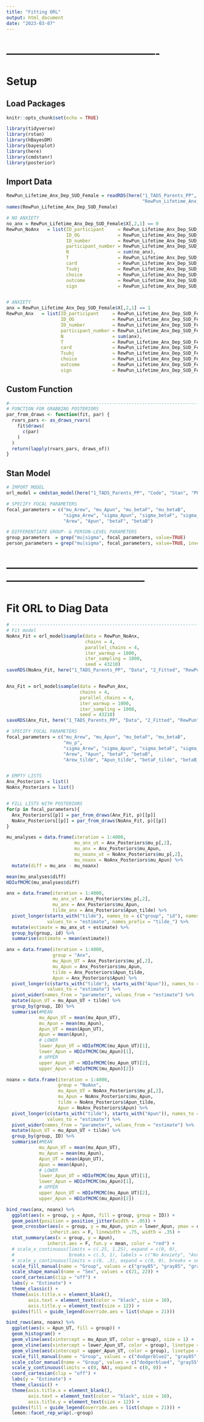 ```yaml
---
title: "Fitting ORL"
output: html_document
date: "2023-03-07"
---
```



# -------------------------------------------
# Setup
## Load Packages
```r
knitr::opts_chunk$set(echo = TRUE)

library(tidyverse)
library(rstan)
library(hBayesDM)
library(bayesplot)
library(here)
library(cmdstanr)
library(posterior)
```


## Import Data
```r
RewPun_Lifetime_Anx_Dep_SUD_Female = readRDS(here("1_TADS_Parents_PP", "Data", "1_Stan",
                                                  "RewPun_Lifetime_Anx_Dep_SUD_Female.RDS"))
names(RewPun_Lifetime_Anx_Dep_SUD_Female)
```


```r
# NO ANXIETY
no_anx = RewPun_Lifetime_Anx_Dep_SUD_Female$X[,2,1] == 0
RewPun_NoAnx   = list(ID_participant     = RewPun_Lifetime_Anx_Dep_SUD_Female$ID_participant[no_anx],
                      ID_OG              = RewPun_Lifetime_Anx_Dep_SUD_Female$ID_OG[no_anx],
                      ID_number          = RewPun_Lifetime_Anx_Dep_SUD_Female$ID_number[no_anx],
                      participant_number = RewPun_Lifetime_Anx_Dep_SUD_Female$participant_number[no_anx],
                      N                  = sum(no_anx),
                      T                  = RewPun_Lifetime_Anx_Dep_SUD_Female$T,
                      card               = RewPun_Lifetime_Anx_Dep_SUD_Female$card[no_anx,,1],
                      Tsubj              = RewPun_Lifetime_Anx_Dep_SUD_Female$Tsubj[no_anx,1],
                      choice             = RewPun_Lifetime_Anx_Dep_SUD_Female$choice[no_anx,,1],
                      outcome            = RewPun_Lifetime_Anx_Dep_SUD_Female$outcome[no_anx,,1],
                      sign               = RewPun_Lifetime_Anx_Dep_SUD_Female$sign[no_anx,,1])


# ANXIETY
anx = RewPun_Lifetime_Anx_Dep_SUD_Female$X[,2,1] == 1
RewPun_Anx   = list(ID_participant     = RewPun_Lifetime_Anx_Dep_SUD_Female$ID_participant[anx],
                    ID_OG              = RewPun_Lifetime_Anx_Dep_SUD_Female$ID_OG[anx],
                    ID_number          = RewPun_Lifetime_Anx_Dep_SUD_Female$ID_number[anx],
                    participant_number = RewPun_Lifetime_Anx_Dep_SUD_Female$participant_number[anx],
                    N                  = sum(anx),
                    T                  = RewPun_Lifetime_Anx_Dep_SUD_Female$T,
                    card               = RewPun_Lifetime_Anx_Dep_SUD_Female$card[anx,,1],
                    Tsubj              = RewPun_Lifetime_Anx_Dep_SUD_Female$Tsubj[anx,1],
                    choice             = RewPun_Lifetime_Anx_Dep_SUD_Female$choice[anx,,1],
                    outcome            = RewPun_Lifetime_Anx_Dep_SUD_Female$outcome[anx,,1],
                    sign               = RewPun_Lifetime_Anx_Dep_SUD_Female$sign[anx,,1])
```


## Custom Function
```r
#------------------------------------------------------------------------------
# FUNCTION FOR GRABBING POSTERIORS
par_from_draws <- function(fit, par) {
  rvars_pars <- as_draws_rvars(
    fit$draws(
      c(par)
    )
  )
  return(lapply(rvars_pars, draws_of))
}
```


## Stan Model
```r
# IMPORT MODEL
orl_model = cmdstan_model(here("1_TADS_Parents_PP", "Code", "Stan", "PPORL.stan"))

# SPECIFY FOCAL PARAMETERS
focal_parameters = c("mu_Arew", "mu_Apun", "mu_betaF", "mu_betaB", 
                     "sigma_Arew", "sigma_Apun", "sigma_betaF", "sigma_betaB", 
                     "Arew", "Apun", "betaF", "betaB")

# DIFFERENTIATE GROUP- & PERSON-LEVEL PARAMETERS
group_parameters  = grep("mu|sigma", focal_parameters, value=TRUE)
person_parameters = grep("mu|sigma", focal_parameters, value=TRUE, invert=TRUE)
```


# ---------------------------------------------------------------------------------------------
# Fit ORL to Diag Data
```r
# -----------------------------------------------------------------------------------
# Fit model
NoAnx_Fit = orl_model$sample(data = RewPun_NoAnx,
                             chains = 4,
                             parallel_chains = 4,
                             iter_warmup = 1000,
                             iter_sampling = 1000,
                             seed = 43210)
saveRDS(NoAnx_Fit, here("1_TADS_Parents_PP", "Data", "2_Fitted", "RewPun", "NoAnx_Fit.RDS"))


Anx_Fit = orl_model$sample(data = RewPun_Anx,
                           chains = 4,
                           parallel_chains = 4,
                           iter_warmup = 1000,
                           iter_sampling = 1000,
                           seed = 43210)
saveRDS(Anx_Fit, here("1_TADS_Parents_PP", "Data", "2_Fitted", "RewPun", "Anx_Fit.RDS"))
```


```r
# SPECIFY FOCAL PARAMETERS
focal_parameters = c("mu_Arew", "mu_Apun", "mu_betaF", "mu_betaB", 
                     "mu_p",
                     "sigma_Arew", "sigma_Apun", "sigma_betaF", "sigma_betaB", 
                     "Arew", "Apun", "betaF", "betaB", 
                     "Arew_tilde", "Apun_tilde", "betaF_tilde", "betaB_tilde")


# EMPTY LISTS
Anx_Posteriors = list()
NoAnx_Posteriors = list()


# FILL LISTS WITH POSTERIORS
for(p in focal_parameters){
  Anx_Posteriors[[p]] = par_from_draws(Anx_Fit, p)[[p]]
  NoAnx_Posteriors[[p]] = par_from_draws(NoAnx_Fit, p)[[p]]
}
```



```r
mu_analyses = data.frame(iteration = 1:4000,
                         mu_anx_ut = Anx_Posteriors$mu_p[,2],
                         mu_anx = Anx_Posteriors$mu_Apun,
                         mu_noanx_ut = NoAnx_Posteriors$mu_p[,2],
                         mu_noanx = NoAnx_Posteriors$mu_Apun) %>% 
  mutate(diff = mu_anx - mu_noanx)

mean(mu_analyses$diff)
HDIofMCMC(mu_analyses$diff)

anx = data.frame(iteration = 1:4000,
                 mu_anx_ut = Anx_Posteriors$mu_p[,2],
                 mu_anx = Anx_Posteriors$mu_Apun,
                 tilde_anx = Anx_Posteriors$Apun_tilde) %>% 
  pivot_longer(starts_with("tilde"), names_to = c("group", "id"), names_sep = "\\.",
               values_to = "estimate", names_prefix = "tilde_") %>% 
  mutate(estimate = mu_anx_ut + estimate) %>% 
  group_by(group, id) %>% 
  summarise(estimate = mean(estimate))

anx = data.frame(iteration = 1:4000,
                 group = "Anx",
                 mu_Apun_UT = Anx_Posteriors$mu_p[,2],
                 mu_Apun = Anx_Posteriors$mu_Apun,
                 tilde = Anx_Posteriors$Apun_tilde,
                 Apun = Anx_Posteriors$Apun) %>% 
  pivot_longer(c(starts_with("tilde"), starts_with("Apun")), names_to = c("parameter", "ID"), names_sep = "\\.",
               values_to = "estimate") %>%
  pivot_wider(names_from = "parameter", values_from = "estimate") %>% 
  mutate(Apun_UT = mu_Apun_UT + tilde) %>%
  group_by(group, ID) %>% 
  summarise(#MEAN 
            mu_Apun_UT = mean(mu_Apun_UT),
            mu_Apun = mean(mu_Apun),
            Apun_UT = mean(Apun_UT),
            Apun = mean(Apun),
            # LOWER
            lower_Apun_UT = HDIofMCMC(mu_Apun_UT)[1],
            lower_Apun = HDIofMCMC(mu_Apun)[1],
            # UPPER
            upper_Apun_UT = HDIofMCMC(mu_Apun_UT)[2],
            upper_Apun = HDIofMCMC(mu_Apun)[2])

noanx = data.frame(iteration = 1:4000,
                   group = "NoAnx",
                   mu_Apun_UT = NoAnx_Posteriors$mu_p[,2],
                   mu_Apun = NoAnx_Posteriors$mu_Apun,
                   tilde = NoAnx_Posteriors$Apun_tilde,
                   Apun = NoAnx_Posteriors$Apun) %>% 
  pivot_longer(c(starts_with("tilde"), starts_with("Apun")), names_to = c("parameter", "ID"), names_sep = "\\.",
               values_to = "estimate") %>%
  pivot_wider(names_from = "parameter", values_from = "estimate") %>% 
  mutate(Apun_UT = mu_Apun_UT + tilde) %>%
  group_by(group, ID) %>% 
  summarise(#MEAN 
            mu_Apun_UT = mean(mu_Apun_UT),
            mu_Apun = mean(mu_Apun),
            Apun_UT = mean(Apun_UT),
            Apun = mean(Apun),
            # LOWER
            lower_Apun_UT = HDIofMCMC(mu_Apun_UT)[1],
            lower_Apun = HDIofMCMC(mu_Apun)[1],
            # UPPER
            upper_Apun_UT = HDIofMCMC(mu_Apun_UT)[2],
            upper_Apun = HDIofMCMC(mu_Apun)[2])
```


```r
bind_rows(anx, noanx) %>% 
  ggplot(aes(x = group, y = Apun, fill = group, group = ID)) +
  geom_point(position = position_jitter(width = .05)) +
  geom_crossbar(aes(x = group, y = mu_Apun, ymin = lower_Apun, ymax = upper_Apun),
                inherit.aes = F, linewidth = .75, width = .35) +
  stat_summary(aes(x = group, y = Apun), 
               inherit.aes = F, fun.y = mean, color = "red") +
  # scale_x_continuous(limits = c(.25, 1.25), expand = c(0, 0),
  #                    breaks = c(.5, 1), labels = c("No Anxiety", "Anxiety")) +
  # scale_y_continuous(limits = c(0, .3), expand = c(0, 0), breaks = seq(0, .3, .1)) +
  scale_fill_manual(name = "Group", values = c("gray85", "gray85", "gray40")) +
  scale_shape_manual(name = "Sex", values = c(21, 22)) +
  coord_cartesian(clip = "off") +
  labs(y = "Estimate") +
  theme_classic() +
  theme(axis.title.x = element_blank(),
        axis.text = element_text(color = "black", size = 10),
        axis.title.y = element_text(size = 12)) + 
  guides(fill = guide_legend(override.aes = list(shape = 21)))
```




```r
bind_rows(anx, noanx) %>% 
  ggplot(aes(x = Apun_UT, fill = group)) +
  geom_histogram() +
  geom_vline(aes(xintercept = mu_Apun_UT, color = group), size = 1) +
  geom_vline(aes(xintercept = lower_Apun_UT, color = group), linetype = "dashed", size = 1) +
  geom_vline(aes(xintercept = upper_Apun_UT, color = group), linetype = "dashed", size = 1) +
  scale_fill_manual(name = "Group", values = c("dodgerblue2", "gray85", "gray40")) +
  scale_color_manual(name = "Group", values = c("dodgerblue4", "gray55", "black")) +
  scale_y_continuous(limits = c(0, NA), expand = c(0, 0)) +
  coord_cartesian(clip = "off") +
  labs(y = "Estimate") +
  theme_classic() +
  theme(axis.title.x = element_blank(),
        axis.text = element_text(color = "black", size = 10),
        axis.title.y = element_text(size = 12)) + 
  guides(fill = guide_legend(override.aes = list(shape = 21))) +
  lemon::facet_rep_wrap(.~group)
```











